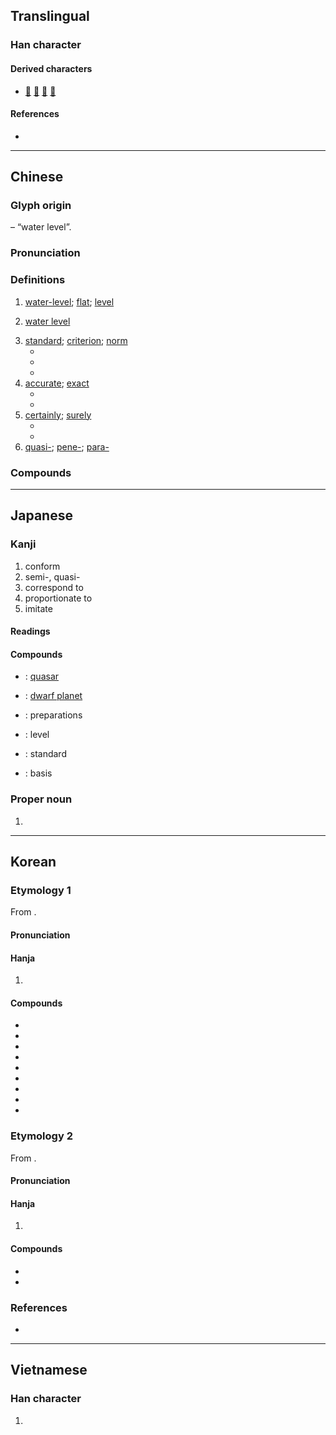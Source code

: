 {{also|准|凖}}
{{character info}}
==Translingual==

===Han character===
{{Han char|rn=85|rad=水|as=10|sn=13|four=30401|canj=EGJ|ids=⿱淮十}}

====Derived characters====
* [[𠿶]] [[𢶥]] [[𦡤]] [[𨆒]]

====References====
* {{Han ref|kx=0639.240|dkj=17934|dj=1046.150|hdz=31700.050|uh=6E96|ud=28310|bh=B7C7|bd=47047}}

----

==Chinese==
{{zh-forms|s=准|alt=凖}}

===Glyph origin===
{{Han etym}}
{{Han compound|水|隼|c1=s|c2=p|t1=water|ls=psc}} – “water level”.

===Pronunciation===
{{zh-pron
|m=zhǔn
|ma=Zh-zhun.ogg
|m-s=
|c=zeon2,zyut3
|c-t=zun2
|g=
|h=pfs=chún
|j=zung2
|mb=
|md=cūng
|mn=chún
|mn-t=zung2
|w=2tsen
|x=
|mc=y
|oc=y
|cat=n,a,adv,pref
}}

===Definitions===
{{zh-hanzi}}

# {{zh-o}} [[water level|water-level]]; [[flat]]; [[level]]
# {{lb|zh|historical}} [[water level]] {{gl|measuring instrument}}
# [[standard]]; [[criterion]]; [[norm]]
#* {{zh-l|標準|standard, norm}}
#* {{zh-l|準則|standard, norm}}
#* {{zh-l|基準|norm, reference frame}}
# [[accurate]]; [[exact]]
#* {{zh-x|這 塊 手錶{biǎo} 很 準。|This watch keeps time very well.}}
#* {{zh-x|他 的 槍法 真 準，一 個 移動 靶 都 沒 有 漏 射。|He is good with a gun, he doesn't miss any moving target.}}
# [[certainly]]; [[surely]]
#* {{zh-x|那 準 不 對。|That is definitely wrong.}}
#* {{zh-x|他 準 是 開玩笑, 要不 就 是 瘋 了。|He '''must''' be joking or else he's mad.}}
# [[quasi-]]; [[pene-]]; [[para-]]

===Compounds===
{{zh-der|侵蝕基準|價值標準|不準|低標準|國際準備|國際水準|三準|平準基金|不當準|平準|一準|不作準|基準|對準|定準|基準點|基準面|基準兵|合準|國家標準|準繩|標準元音|水準測量|水準儀|準話|校準|準確度|標準舞|文化水準|準確|標準|標準字體|抱負水準|準頭|標準語|準兒|準據|沒準兒|推情準理|憑準|看準|標準時間|準星|沒準頭|沒有準兒|標準時|準備金|準譜兒|準點|瞄準|準的|生活水準|標準音|標準時區|準式|準貨幣|有準兒|標準鏡頭|準時|準線|水準|準擬|準備|準保|標準動作|沒準|水準器|標準桿|準平原|標準制|準則|職業水準|鵝準|認準|隆準|蜂準|音準|高標準|精準|鼻準|規矩準繩|若準:nā-chún|掠準:lia̍h-chún;Min Nan|準矱}}

{{zh-cat|Elementary}}

----

==Japanese==

===Kanji===
{{ja-kanji|grade=5|rs=水10}}

# conform
# semi-, quasi-
# correspond to
# proportionate to
# imitate

====Readings====
{{ja-readings
|goon=しゅん<しゆん, せち<せち
|kanon=しゅん<しゆん, せつ<せつ
|kanyoon=じゅん<じゆん
|kun=ひとし.い-, みずもり<みづもり-, のり-
}}

====Compounds====
{{der-top|Compounds}}
* {{ja-r|準%星|じゅん%せい}}: [[quasar]]
* {{ja-r|準%惑%星|じゅん%わく%せい}}: [[dwarf planet]]
* {{ja-r|準%備|じゅん%び}}: preparations
* {{ja-r|水%準|すい%じゅん}}: level
* {{ja-r|標%準|ひょう%じゅん}}: standard
* {{ja-r|基%準|き%じゅん}}: basis
{{der-bottom}}

===Proper noun===
{{ja-pos|proper|ひとし}}

# {{given name|ja|male|sort=ひとし}}

----

==Korean==

===Etymology 1===
From {{der|ko|ltc|-}} {{ltc-l|準|id=1}}. 

{{collapse|
* {{hanja-dongguk|쥰〯|cyǔn}}
* {{hanja-hunmong|쥰〮|cyún|身體#상26B|alt=凖|hun=곳〮ᄆᆞᄅᆞ 쥰〮}}
* {{hanja-sinjeung|쥰|cyun|hun=므저울 쥰}}
|Historical readings
|bg=#FFFFFF}}

====Pronunciation====
{{ko-hanja-pron|준|l=y}}

====Hanja====
{{ko-hanja-search}}
{{ko-hanja|준하다|준할|준}}

# {{hanja form of|준|[[standard]]}}

====Compounds====
{{der-top3|Compounds}}
* {{ko-l|준용|準用}}
* {{ko-l|평준|平準}}
* {{ko-l|조준|照準}}
* {{ko-l|비준|批准}}
* {{ko-l|인준|認准}}
* {{ko-l|기준|[[standard]]|基準}}
* {{ko-l|표준|[[standard]]|標準}}
* {{ko-l|준비|[[preparation]]|準備}}
* {{ko-l|수준|[[level]]|水準}}
{{der-bottom}}

===Etymology 2===
From {{der|ko|ltc|-}} {{ltc-l|準|id=2}}. 

{{collapse|
* {{hanja-dongguk|ᄌᆑᇙ〮|cyuyelq}}
* {{hanja-samun|졀|cyel}}
|Historical readings
|bg=#FFFFFF}}

====Pronunciation====
{{ko-hanja-pron|절}}

====Hanja====
{{ko-hanja|[[코|콧]][[마루#Etymology_2|마루]]|절}}

# {{lb|ko|archaic}} {{hanja form of|절|[[nose bridge]]}}

====Compounds====
{{der-top|Compounds}}
* {{ko-l|절두|準頭}}
* {{ko-l|응절|鷹準}}
{{der-bottom}}

===References===
* {{R:hanjadoc|6274}}

----

==Vietnamese==

===Han character===
{{vi-readings|reading=chuẩn, choán, chốn, chủn, trúng, trốn|rs=水10}}

# {{rfdef|vi|sort=水10}}